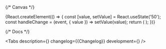 

<Meta title='Components/SliderInput' component={SliderInput} id='SliderInput' />

{/* Canvas */}

<Story name='SliderInput'>
    {React.createElement(() => {
        const [value, setValue] = React.useState('50');
        const handleChange = (event, { value }) => setValue(value);
        return (
            <SliderInput
                value={value}
                onChange={handleChange}
                min={number('min', 0)}
                max={number('max', 100)}
                step={number('step', 1)}
                pips={
                    boolean('pips', false) && {
                        mode: 'values',
                        values: [0, 50, 100],
                    }
                }
                block={boolean('block', false)}
                size={select('size', ['s', 'm', 'l', 'xl'], 's')}
                disabled={boolean('disabled', false)}
                placeholder={text('placeholder', '')}
                label={text('label', '')}
                hint={text('hint', '')}
                info={text('info', '')}
                error={text('error', '')}
                readOnly={boolean('readOnly', false)}
            />
        );
    })}
</Story>

{/* Docs */}

<ComponentHeader
    name='SliderInput'
    version={packageJson.version}
    package='@alfalab/core-components/slider-input'
    design='https://www.figma.com/file/cdNnkh2QdxuvYLrBm4cubM/Web-%3A%3A-Core-Default-Components?node-id=565%3A24123'
    children='Используется для указания значения из заданного диапазона.'
/>

<Tabs
    description={<Description />}
    changelog={<Markdown>{Changelog}</Markdown>}
    development={<Development />}
/>
